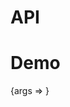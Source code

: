 
<Meta title="Packages/Loaders/Skeleton" component={Skeleton} />

# API

<ArgsTable />

# Demo

<Canvas>
  <Story
    name="Skeleton"
    args={{ count: 1 }}
    argTypes={{
      backgroundColor: { control: 'color', table: { category: 'Story' } },
      count: { control: { type: 'range', min: 1, max: 20 }, table: { category: 'Story' } },
      typescale: {
        control: 'radio',
        options: TYPE_SCALE_OPTIONS,
        table: { category: 'Story' }
      }
    }}
  >
    {args => <SkeletonStory {...args} />}
  </Story>
</Canvas>
